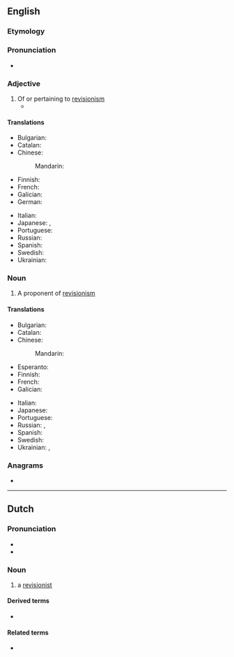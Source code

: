 ==English==

===Etymology===
{{suffix|en|revision|ist}}

===Pronunciation===
* {{IPA|en|/ɹɪˈvɪʒənɪst/}}

===Adjective===
{{en-adj}}

# Of or pertaining to [[revisionism]]
#* {{quote-journal|en|author=Oliver Brown|title=Oscar Pistorius jailed for five years – sport afforded no protection against his tragic fallibilities: Bladerunner's punishment for killing Reeva Steenkamp is but a frippery when set against the burden that her bereft parents, June and Barry, must carry &#91;print version: No room for sentimentality in this tragedy, 13 September 2014, p.&nbsp;S22&#93;|url=http://www.telegraph.co.uk/news/worldnews/oscar-pistorius/11089621/Oscar-Pistorius-jailed-for-five-years-sport-afforded-no-protection-against-his-tragic-fallibilities.html|work={{w|The Daily Telegraph}} (Sport)|date=21 October 2014|passage=[I]n the 575 days since [[w:Oscar Pistorius|[Oscar] Pistorius]] shot dead his girlfriend {{w|Reeva Steenkamp}}, there has been an unseemly scramble to construct '''revisionist''' histories, to identify evidence beneath that placid exterior of a pugnacious, hair-trigger personality.}}

====Translations====
{{trans-top|of or pertaining to revisionism}}
* Bulgarian: {{t|bg|ревизионистичен}}
* Catalan: {{t|ca|revisionista}}
* Chinese:
*: Mandarin: {{t-needed|cmn}}
* Finnish: {{t+|fi|revisionistinen}}
* French: {{t+|fr|révisionniste|m|f}}
* Galician: {{t|gl|revisionista}}
* German: {{t-needed|de}}
{{trans-mid}}
* Italian: {{t+|it|revisionista}}
* Japanese: {{t|ja|歴史修正主義者|tr=rekishi shūsei shugi sha}}, {{t|ja|リビジョニスト|tr=ribijonisuto}}
* Portuguese: {{t|pt|revisionista}}
* Russian: {{t+|ru|ревизиони́стский}}
* Spanish: {{t|es|revisionista}}
* Swedish: {{t+|sv|revisionistisk}}
* Ukrainian: {{t|uk|ревізіоні́стський}}
{{trans-bottom}}

===Noun===
{{en-noun}}

# A proponent of [[revisionism]]

====Translations====
{{trans-top|proponent of revisionism}}
* Bulgarian: {{t|bg|ревизионист|m}}
* Catalan: {{t|ca|revisionista|m|f}}
* Chinese:
*: Mandarin: {{t-needed|cmn}}
* Esperanto: {{t-needed|eo}}
* Finnish: {{t+|fi|revisionisti}}
* French: {{t+|fr|révisionniste|m|f}}
* Galician: {{t|gl|revisionista|m|f}}
{{trans-mid}}
* Italian: {{t+|it|revisionista}}
* Japanese: {{t-needed|ja}}
* Portuguese: {{t|pt|revisionista|m|f}}
* Russian: {{t+|ru|ревизиони́ст|m}}, {{t+|ru|ревизиони́стка|f}}
* Spanish: {{t|es|revisionista|m|f}}
* Swedish: {{t+|sv|revisionist}}
* Ukrainian: {{t|uk|ревізіоні́ст|m}}, {{t|uk|ревізіоні́стка|f}}
{{trans-bottom}}

===Anagrams===
* {{anagrams|en|a=eiiinorsstv|versionitis}}

----

==Dutch==

===Pronunciation===
* {{audio|nl|Nl-revisionist.ogg|Audio}}
* {{rhymes|nl|ɪst}}

===Noun===
{{nl-noun|m|g2=f|-en|revisionistje}}

# a [[#English|revisionist]]

====Derived terms====
* {{l|nl|revisionistisch}}

====Related terms====
* {{l|nl|revisionisme}}